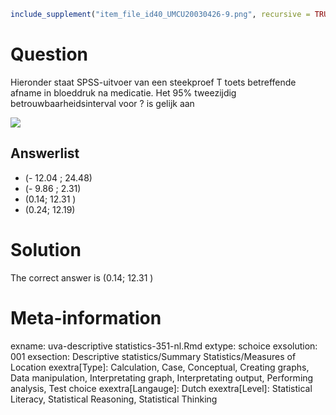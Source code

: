 ```r
include_supplement("item_file_id40_UMCU20030426-9.png", recursive = TRUE)
```
Question
========

Hieronder staat SPSS-uitvoer van een steekproef T toets betreffende afname in bloeddruk na medicatie. Het 95% tweezijdig betrouwbaarheidsinterval voor ? is gelijk aan

![](item_file_id40_UMCU20030426-9.png)

Answerlist
----------
* (- 12.04 ; 24.48)
* (- 9.86 ; 2.31)
* (0.14; 12.31 )
* (0.24; 12.19)

Solution
========

The correct answer is  (0.14; 12.31 )

Meta-information
================
exname: uva-descriptive statistics-351-nl.Rmd
extype: schoice
exsolution: 001
exsection: Descriptive statistics/Summary Statistics/Measures of Location
exextra[Type]: Calculation, Case, Conceptual, Creating graphs, Data manipulation, Interpretating graph, Interpretating output, Performing analysis, Test choice
exextra[Langauge]: Dutch
exextra[Level]: Statistical Literacy, Statistical Reasoning, Statistical Thinking
